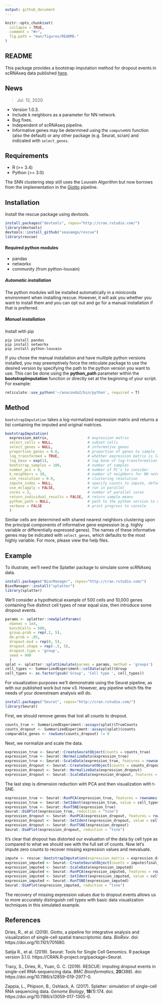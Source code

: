 ```yaml
---
output: github_document
---
```


<!-- README.md is generated from README.Rmd. Please edit that file -->

````r
knitr::opts_chunk$set(
  collapse = TRUE,
  comment = "#>",
  fig.path = "man/figures/README-"
)

````

## README

This package provides a bootstrap imputation method for dropout events in scRNAseq data published [here](https://doi.org/10.1186/s12859-019-2977-0).  

## News

> Jul. 12, 2020  

- Version 1.0.3.
- Include k neighbors as a parameter for NN network.
- Bug fixes.
- Independent of scRNAseq pipeline.
- Informative genes may be determined using the `computeHVG` function (also the default) or any other package (e.g. Seurat, scran) and indicated with `select_genes`.


## Requirements

- R (>= 3.4)  
- Python (>= 3.0)  

The SNN clustering step still uses the Louvain Algorithm but now borrows from the implementation in the [Giotto](https://rubd.github.io/Giotto/) pipeline.  

## Installation

Install the rescue package using devtools.

````r
install.packages("devtools", repos="http://cran.rstudio.com/")
library(devtools)
devtools::install_github("seasamgo/rescue")
library(rescue)
````


#### Required python modules  

- pandas  
- networkx  
- community (from python-louvain)  

##### Automatic installation  
The python modules will be installed automatically in a miniconda environment when installing rescue. However, it will ask you whether you want to install them and you can opt out and go for a manual installation if that is preferred.

##### Manual installation
Install with pip

````
pip install pandas
pip install networkx
pip install python-louvain
````

If you chose the manual installation and have multiple python versions installed, you may preemptively force the reticulate package to use the desired version by specifying the path to the python version you want to use. This can be done using the **python_path** parameter within the **bootstrapImputation** function or directly set at the beginning of your script. For example:

````r
reticulate::use_python('~/anaconda2/bin/python', required = T)
````


## Method

`bootstrapImputation` takes a log-normalized expression matrix and returns a list containing the imputed and original matrices.

````r
bootstrapImputation(
  expression_matrix,                  # expression matrix
  select_cells = NULL,                # subset cells
  select_genes = NULL,                # informative genes
  proportion_genes = 0.6,             # proportion of genes to sample
  log_transformed = TRUE,             # whether expression matrix is log-transformed
  log_base = exp(1),                  # log base of log-transformation
  bootstrap_samples = 100,            # number of samples
  number_pcs = 8,                     # number of PC's to consider
  k_neighbors = 30,                   # number of neighbors for NN network
  snn_resolution = 0.9,               # clustering resolution
  impute_index = NULL,                # specify counts to impute, defaults to zero values
  use_mclapply = FALSE,               # run in parallel
  cores = 2,                          # number of parallel cores
  return_individual_results = FALSE,  # return sample means
  python_path = NULL,                 # path to the python version to use, defaults to default path
  verbose = FALSE                     # print progress to console
  )
````

Similar cells are determined with shared nearest neighbors clustering upon the principal components of informative gene expression (e.g. highly variable or differentially expressed genes). The names of these informative genes may be indicated with `select_genes`, which defaults to the most highly variable. For more, please view the help files.

## Example

To illustrate, we'll need the Splatter package to simulate some scRNAseq data.

````r
install.packages("BiocManager", repos="http://cran.rstudio.com/")
BiocManager::install("splatter")
library(splatter)
````

We'll consider a hypothetical example of 500 cells and 10,000 genes containing five distinct cell types of near equal size, then introduce some dropout events.

```r
params <- splatter::newSplatParams(
  nGenes = 1e4,
  batchCells = 500,
  group.prob = rep(.2, 5),
  de.prob = .05,
  dropout.mid = rep(0, 5),
  dropout.shape = rep(-.5, 5),
  dropout.type = 'group',
  seed = 940
  )
splat <- splatter::splatSimulate(params = params, method = 'groups')
cell_types <- SummarizedExperiment::colData(splat)$Group
cell_types <- as.factor(gsub('Group', 'Cell type ', cell_types))
````

For visualization purposes we'll demonstrate using the Seurat pipeline, as with our published work but now v3. However, any pipeline which fits the needs of your downstream analysis will do.

```r
install.packages("Seurat", repos="http://cran.rstudio.com/")
library(Seurat)
````

First, we should remove genes that lost all counts to dropout.

```r
counts_true <- SummarizedExperiment::assays(splat)$TrueCounts
counts_dropout <- SummarizedExperiment::assays(splat)$counts
comparable_genes <- rowSums(counts_dropout) != 0
````

Next, we normalize and scale the data.

```r
expression_true <- Seurat::CreateSeuratObject(counts = counts_true)
expression_true <- Seurat::NormalizeData(expression_true)
expression_true <- Seurat::ScaleData(expression_true, features = rownames(expression_true))
expression_dropout <- Seurat::CreateSeuratObject(counts = counts_dropout[comparable_genes, ])
expression_dropout <- Seurat::NormalizeData(expression_dropout)
expression_dropout <- Seurat::ScaleData(expression_dropout, features = rownames(expression_dropout))
````

The last step is dimension reduction with PCA and then visualization with t-SNE.

```r
expression_true <- Seurat::RunPCA(expression_true, features = rownames(expression_true), verbose = FALSE)
expression_true <- Seurat::SetIdent(expression_true, value = cell_types)
expression_true <- Seurat::RunTSNE(expression_true)
Seurat::DimPlot(expression_true, reduction = "tsne")
expression_dropout <- Seurat::RunPCA(expression_dropout, features = rownames(expression_dropout), verbose = FALSE)
expression_dropout <- Seurat::SetIdent(expression_dropout, value = cell_types)
expression_dropout <- Seurat::RunTSNE(expression_dropout)
Seurat::DimPlot(expression_dropout, reduction = "tsne")
````

It's clear that dropout has distorted our evaluation of the data by cell type as compared to what we should see with the full set of counts. Now let's impute zero counts to recover missing expression values and reevaluate.

```r
impute <- rescue::bootstrapImputation(expression_matrix = expression_dropout@assays$RNA@data) # python_path can be set here
expression_imputed <- Seurat::CreateSeuratObject(counts = impute$final_imputation)
expression_imputed <- Seurat::ScaleData(expression_imputed)
expression_imputed <- Seurat::RunPCA(expression_imputed, features = rownames(expression_imputed), verbose = FALSE)
expression_imputed <- Seurat::SetIdent(expression_imputed, value = cell_types)
expression_imputed <- Seurat::RunTSNE(expression_imputed)
Seurat::DimPlot(expression_imputed, reduction = "tsne")
````

The recovery of missing expression values due to dropout events allows us to more accurately distinguish cell types with basic data visualization techniques in this simulated example.

## References

Dries, R., et al. (2019). Giotto, a pipeline for integrative analysis and visualization of single-cell spatial transcriptomic data. *BioRxiv*. doi: https://doi.org/10.1101/701680.  

Satija R., et al. (2019). Seurat: Tools for Single Cell Genomics. R package version 3.1.0. https://CRAN.R-project.org/package=Seurat.  

Tracy, S., Dries, R., Yuan, G. C. (2019). RESCUE: imputing dropout events in single-cell RNA-sequencing data. *BMC Bioinformatics*, **20**(388). doi: https://doi.org/10.1186/s12859-019-2977-0.  

Zappia, L., Phipson, B., Oshlack, A. (2017). Splatter: simulation of single-cell RNA sequencing data. *Genome Biology*, **18**(1):174. doi: https://doi.org/10.1186/s13059-017-1305-0.  

